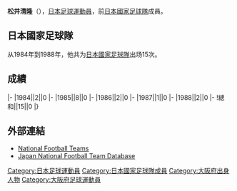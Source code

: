 {{unreferenced|time=2018-07-06T05:32:56+00:00}}
{{Infobox football biography
|name=松井清隆
|image=
|fullname=松井清隆
|birth_date={{Birth date and age|1961|1|4}}
|cityofbirth=[[大阪府|大阪府]]
|countryofbirth=[[日本|日本]]
|height=1.80 m
|position=[[守門員_(足球)|守門員]]
|currentclub=
|years=1983-1992<br/>1992-1993
|clubs=[[日本鋼管|日本鋼管]]<br/>[[清水心跳|清水心跳]]
|caps(goals)=
|nationalyears=1984-1988
|nationalteam=[[日本國家足球隊|日本]]
|nationalcaps(goals)=15 (0)
}}
'''松井清隆'''（{{Bd|1961年|1月4日||}}），[[日本|日本]][[足球|足球]][[運動員|運動員]]，前[[日本國家足球隊|日本國家足球隊]]成員。

==日本國家足球隊==
从1984年到1988年，他共为[[日本國家足球隊|日本國家足球隊]]出场15次。

==成績==
{{Football player national team statistics|JPN}}
|-
|1984||2||0
|-
|1985||8||0
|-
|1986||2||0
|-
|1987||1||0
|-
|1988||2||0
|-
!總和||15||0
|}

==外部連結==
{{Reflist}}
*[http://www.national-football-teams.com/v2/player.php?id=36421 National Football Teams] {{Wayback|url=http://www.national-football-teams.com/v2/player.php?id=36421 |date=20121012185516 }}
*[https://web.archive.org/web/20160320073220/http://www.japannationalfootballteam.com/en/players/matsui_kiyotaka.html Japan National Football Team Database]

{{Japan-sport-bio-stub}}
{{Soccer-player-stub}}
[[Category:日本足球運動員|Category:日本足球運動員]]
[[Category:日本國家足球隊成員|Category:日本國家足球隊成員]]
[[Category:大阪府出身人物|Category:大阪府出身人物]]
[[Category:大阪府足球運動員|Category:大阪府足球運動員]]
